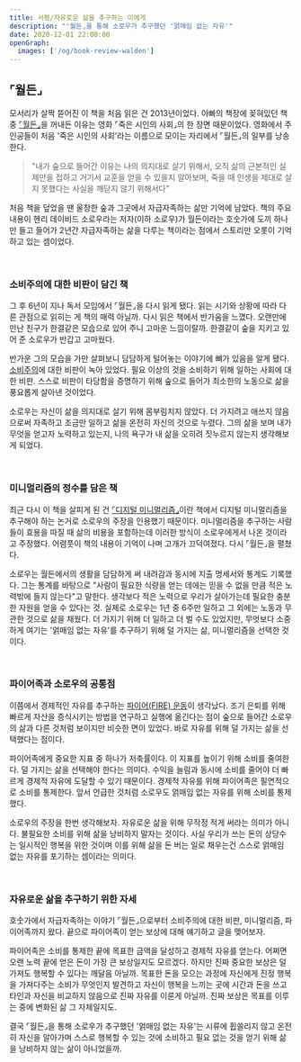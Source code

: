 ```yaml
---
title: 서평/자유로운 삶을 추구하는 이에게
description: "⌜월든⌟을 통해 소로우가 추구했던 '얽매임 없는 자유'"
date: 2020-12-01 22:00:00
openGraph:
  images: ['/og/book-review-walden']
---
```


## ⌜월든⌟

모서리가 살짝 뜯어진 이 책을 처음 읽은 건 2013년이었다. 아빠의 책장에 꽂혀있던 책 중 [⌜월든⌟](https://www.aladin.co.kr/shop/wproduct.aspx?ItemId=12840843)을 꺼내든 이유는 영화 ⌜죽은 시인의 사회⌟의 한 장면 때문이었다. 영화에서 주인공들이 처음 '죽은 시인의 사회'라는 이름으로 모이는 자리에서 ⌜월든⌟의 일부를 낭송한다.

> "내가 숲으로 들어간 이유는 나의 의지대로 살기 위해서, 오직 삶의 근본적인 실제만을 접하고 거기서 교훈을 얻을 수 있을지 알아보며, 죽을 때 인생을 제대로 살지 못했다는 사실을 깨닫지 않기 위해서다"

처음 책을 덮었을 땐 울창한 숲과 그곳에서 자급자족하는 삶만 기억에 남았다. 책의 주요 내용이 헨리 데이비드 소로우라는 저자(이하 소로우)가 월든이라는 호숫가에 도끼 하나만 들고 들어가 2년간 자급자족하는 삶을 다루는 책이라는 점에서 스토리만 오롯이 기억하고 있는 셈이었다.

<br/>

### 소비주의에 대한 비판이 담긴 책

그 후 6년이 지나 독서 모임에서 ⌜월든⌟을 다시 읽게 됐다. 읽는 시기와 상황에 따라 다른 관점으로 읽히는 게 책의 매력 아닐까. 다시 읽은 책에서 반가움을 느꼈다. 오랜만에 만난 친구가 한결같은 모습으로 있어 주니 고마운 느낌이랄까. 한결같이 숲을 지키고 있어 준 소로우가 반갑고 고마웠다.

반가운 그의 모습을 가만 살펴보니 담담하게 털어놓는 이야기에 뼈가 있음을 알게 됐다. [소비주의](https://ko.wikipedia.org/wiki/%EC%86%8C%EB%B9%84%EC%A3%BC%EC%9D%98)에 대한 비판이 녹아 있었다. 필요 이상의 것을 소비하기 위해 일하는 사회에 대한 비판. 스스로 비판이 타당함을 증명하기 위해 숲으로 들어가 최소한의 노동으로 삶을 풍요롭게 살아낸 것이었다.

소로우는 자신이 삶을 의지대로 살기 위해 몸부림치지 않았다. 더 가지려고 애쓰지 않음으로써 자족하고 조금만 일하고 삶을 온전히 자신의 것으로 누렸다. 그의 삶을 보며 내가 무엇을 얻고자 노력하고 있는지, 나의 욕구가 내 삶을 오히려 짓누르지 않는지 생각해보게 되었다.

<br/>

### 미니멀리즘의 정수를 담은 책

최근 다시 이 책을 살피게 된 건 [⌜디지털 미니멀리즘⌟](https://www.aladin.co.kr/shop/wproduct.aspx?ItemId=193411126)이란 책에서 디지털 미니멀리즘을 추구해야 하는 논거로 소로우의 주장을 인용했기 때문이다. 미니멀리즘을 추구하는 사람들이 효용을 따질 때 삶의 비용을 포함하는데 이러한 방식이 소로우에게서 나온 것이라고 주장했다. 어렴풋이 책의 내용이 기억이 나며 고개가 끄덕여졌다. 다시 ⌜월든⌟을 펼쳤다.

소로우는 월든에서의 생활을 담담하게 써 내려감과 동시에 지출 명세서와 통계도 기록했다. 그는 통계를 바탕으로 "사람이 필요한 식량을 얻는 데에는 믿을 수 없을 만큼 적은 노력밖에 들지 않는다"고 말한다. 생각보다 적은 노력으로 우리가 살아가는데 필요한 충분한 자원을 얻을 수 있다는 것. 실제로 소로우는 1년 중 6주만 일하고 그 외에는 노동과 무관한 것으로 삶을 채웠다. 더 가지기 위해 더 일하고 더 벌 수도 있었지만, 무엇보다 소중하게 여기는 '얽매임 없는 자유'를 추구하기 위해 덜 가지는 삶, 미니멀리즘을 선택한 것이다.

<br/>

### 파이어족과 소로우의 공통점

이쯤에서 경제적인 자유를 추구하는 [파이어(FIRE) 운동](https://en.wikipedia.org/wiki/FIRE_movement)이 생각났다. 조기 은퇴를 위해 빠르게 자산을 증식시키는 방법을 연구하고 실행에 옮긴다는 점이 숲으로 들어간 소로우의 삶과 다른 것처럼 보이지만 비슷한 면이 있었다. 바로 자유를 위해 덜 가지는 삶을 선택했다는 점이다.

파이어족에게 중요한 지표 중 하나가 저축률이다. 이 지표를 높이기 위해 소비를 줄여한다. 덜 가지는 삶을 선택해야 한다는 의미다. 수익을 늘림과 동시에 소비를 줄어야 더 빠르게 경제적 자유에 도달할 수 있기 때문이다. 경제적 자유를 위해 파이어족은 필연적으로 소비를 통제한다. 앞서 언급한 것처럼 소로우도 얽매임 없는 자유를 위해 소비를 통제했다.

소로우의 주장을 한번 생각해보자. 자유로운 삶을 위해 무작정 적게 써라는 의미가 아니다. 불필요한 소비를 위해 삶을 낭비하지 말자는 것이다. 사실 우리가 쓰는 돈의 상당수는 일시적인 행복을 위한 것이며 이를 위해 삶을 돈 버는 일로 채우는건 스스로 얽매임 없는 자유를 포기하는 셈이라는 의미다.

<br/>

### 자유로운 삶을 추구하기 위한 자세

호숫가에서 자급자족하는 이야기 ⌜월든⌟으로부터 소비주의에 대한 비판, 미니멀리즘, 파이어족까지 왔다. 끝으로 파이어족이 얻는 보상에 대해 얘기하고 글을 맺어보자.

파이어족은 소비를 통제한 끝에 목표한 금액을 달성하고 경제적 자유를 얻는다. 어쩌면 오랜 노력 끝에 얻은 돈이 가장 큰 보상일지도 모르겠다. 하지만 진짜 중요한 보상은 덜 가져도 행복할 수 있다는 깨달음 아닐까. 목표한 돈을 모으는 과정에 자신에게 진정 행복을 가져다주는 소비가 무엇인지 발견하고 자신이 행복을 느끼는 곳에 시간과 돈을 쓰고 타인과 자신을 비교하지 않음으로 진짜 자유를 이룬게 아닐까. 진짜 보상은 목표를 이루는 중에 변화된 삶 그 자체일지도.

결국 ⌜월든⌟을 통해 소로우가 추구했던 '얽매임 없는 자유'는 시류에 휩쓸리지 않고 온전히 자신을 알아가며 스스로 행복할 수 있는 것에 소비하고 필요 없는 것을 얻기 위해 삶을 낭비하지 않는 삶이 아니었을까.
